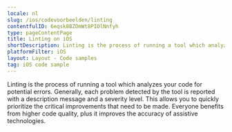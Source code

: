 ```yaml
---
locale: nl
slug: /ios/codevoorbeelden/linting
contentfulID: 6eqsk8BZOmWt8PIOlNnfyh
type: pageContentPage
title: Linting on iOS
shortDescription: Linting is the process of running a tool which analyzes your code for potential errors.
platformFilter: iOS
layout: Layout - Code samples
tag: iOS code sample
---
```


Linting is the process of running a tool which analyzes your code for potential errors. Generally, each problem detected by the tool is reported with a description message and a severity level. This allows you to quickly prioritize the critical improvements that need to be made. Everyone benefits from higher code quality, plus it improves the accuracy of assistive technologies.

<CodeSample id="linting" locale="nl" platform="ios"/>